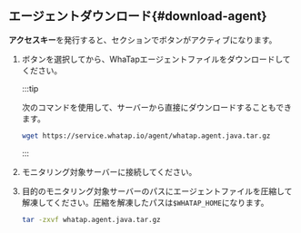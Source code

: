 ## エージェントダウンロード{#download-agent}

**アクセスキー**を発行すると、<cmdname sid="JAVA-agent-setup-1-subject" className="uitext" />セクションで<cmdname sid="download" className="uitext" />ボタンがアクティブになります。

1.  <cmdname sid="download" className="uitext" />ボタンを選択してから、WhaTapエージェントファイルをダウンロードしてください。

    :::tip

    次のコマンドを使用して、サーバーから直接にダウンロードすることもできます。

    ```bash
    wget https://service.whatap.io/agent/whatap.agent.java.tar.gz
    ```

    :::

2.  モニタリング対象サーバーに接続してください。

3.  目的のモニタリング対象サーバーのパスにエージェントファイルを圧縮して解凍してください。圧縮を解凍したパスは`$WHATAP_HOME`になります。

    ```bash
    tar -zxvf whatap.agent.java.tar.gz
    ```
